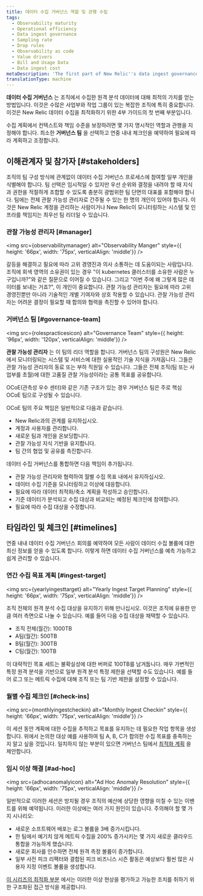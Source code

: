 ```yaml
---
title: 데이터 수집 거버넌스 역할 및 관행 수립
tags:
  - Observability maturity
  - Operational efficiency
  - Data ingest governance
  - Sampling rate
  - Drop rules
  - Observability as code
  - Value drivers
  - Bill and Usage Data
  - Data ingest cost
metaDescription: 'The first part of New Relic''s data ingest governance series on optimizing your ingested data: this focuses on establishing roles and practices.'
translationType: machine
---
```







**데이터 수집 거버넌스** 는 조직에서 수집한 원격 분석 데이터에 대해 최적의 가치를 얻는 방법입니다. 이것은 수많은 사업부와 작업 그룹이 있는 복잡한 조직에 특히 중요합니다. 이것은 New Relic 데이터 수집을 최적화하기 위한 4부 가이드의 첫 번째 부분입니다.

수집 계획에서 컨텍스트와 책임 수준을 보장하려면 몇 가지 명시적인 역할과 관행을 지정해야 합니다. 최소한 **거버넌스 팀** 을 선택하고 연중 내내 체크인을 예약하여 필요에 따라 계획하고 조정합니다.

## 이해관계자 및 참가자 [#stakeholders]

조직의 팀 구성 방식에 관계없이 데이터 수집 거버넌스 프로세스에 참여할 일부 개인을 식별해야 합니다. 팀 선택은 임시적일 수 있지만 우선 순위와 결정을 내려야 할 때 지식과 권한을 적절하게 조합할 수 있도록 충분히 광범위한 팀 단면의 대표를 포함해야 합니다. 팀에는 전체 관찰 가능성 관리자로 간주될 수 있는 한 명의 개인이 있어야 합니다. 이것은 New Relic 계정을 관리하는 사람이거나 New Relic이 모니터링하는 시스템 및 인프라를 책임지는 최우선 팀 리더일 수 있습니다.

### 관찰 가능성 관리자 [#manager]

<img
  src={observabilitymanager}
  alt="Observability Manger"
  style={{ height: '66px', width: '75px', verticalAlign: 'middle'}}
/>

갈등을 해결하고 필요에 따라 고위 경영진과 의사 소통하는 데 도움이되는 사람입니다. 조직에 회색 영역의 소유권이 있는 경우 "이 kubernetes 클러스터를 소유한 사람은 누구입니까?"와 같은 질문으로 이어질 수 있습니다. 그리고 "이번 주에 왜 그렇게 많은 데이터를 보내는 거죠?", 이 개인이 중요합니다. 관찰 가능성 관리자는 필요에 따라 고위 경영진뿐만 아니라 기술적인 개별 기여자와 상호 작용할 수 있습니다. 관찰 가능성 관리자는 어려운 결정이 필요할 때 합의와 협력을 촉진할 수 있어야 합니다.

### 거버넌스 팀 [#governance-team]

<img
  src={rolespracticesicon}
  alt="Governance Team"
  style={{ height: '96px', width: '120px', verticalAlign: 'middle'}}
/>

**관찰 가능성 관리자** 는 이 팀의 리더 역할을 합니다. 거버넌스 팀의 구성원은 New Relic에서 모니터링되는 시스템 및 서비스에 대한 실용적인 기술 지식을 가져옵니다. 그들은 관찰 가능성 관리자의 동료 또는 부하 직원일 수 있습니다. 그들은 전체 조직(팀 또는 사업부를 초월)에 대한 고품질 관찰 가능성이라는 공통 목표를 공유합니다.

OCoE(관측성 우수 센터)와 같은 기존 구조가 있는 경우 거버넌스 팀은 주로 핵심 OCoE 팀으로 구성될 수 있습니다.

OCoE 팀의 주요 책임은 일반적으로 다음과 같습니다.

* New Relic과의 관계를 유지하십시오.
* 계정과 사용자를 관리합니다.
* 새로운 팀과 개인을 온보딩합니다.
* 관찰 가능성 지식 기반을 유지합니다.
* 팀 간의 협업 및 공유를 촉진합니다.

데이터 수집 거버넌스를 통합하면 다음 책임이 추가됩니다.

* 관찰 가능성 관리자와 협력하여 월별 수집 목표 내에서 유지하십시오.
* 데이터 수집 기준을 모니터링하고 이상에 대응합니다.
* 필요에 따라 데이터 최적화/축소 계획을 작성하고 승인합니다.
* 기준 데이터가 분석되고 수집 대상과 비교되는 예정된 체크인에 참여합니다.
* 필요에 따라 수집 대상을 수정합니다.

## 타임라인 및 체크인 [#timelines]

연중 내내 데이터 수집 거버넌스 회의를 예약하여 모든 사람이 데이터 수집 볼륨에 대한 최신 정보를 얻을 수 있도록 합니다. 이렇게 하면 데이터 수집 거버넌스를 예측 가능하고 쉽게 관리할 수 있습니다.

### 연간 수집 목표 계획 [#ingest-target]

<img
  src={yearlyingesttarget}
  alt="Yearly Ingest Target Planning"
  style={{ height: '66px', width: '75px', verticalAlign: 'middle'}}
/>

조직 전체의 원격 분석 수집 대상을 유지하기 위해 만나십시오. 이것은 조직에 유용한 만큼 여러 측면으로 나눌 수 있습니다. 예를 들어 다음 수집 대상을 채택할 수 있습니다.

* 조직 전체(월간): 1000TB
* A팀(월간): 500TB
* B팀(월간): 300TB
* C팀(월간): 100TB

이 대략적인 목표 세트는 불확실성에 대한 버퍼로 100TB를 남겨둡니다. 매우 가변적인 특정 원격 분석을 기반으로 일부 원격 분석 특정 제한을 선택할 수도 있습니다. 예를 들어 로그 또는 메트릭 수집에 대해 조직 또는 팀 기반 제한을 설정할 수 있습니다.

### 월별 수집 체크인 [#check-ins]

<img
  src={monthlyingestcheckin}
  alt="Monthly Ingest Checkin"
  style={{ height: '66px', width: '75px', verticalAlign: 'middle'}}
/>

이 세션 동안 계획에 대한 수집을 추적하고 목표를 유지하는 데 필요한 작업 항목을 생성합니다. 위에서 논의한 대상 예를 사용하여 팀 A, B, C가 합의한 수집 목표를 충족하는지 알고 싶을 것입니다. 일치하지 않는 부분이 있으면 거버넌스 팀에서 [최적화 계획](/docs/new-relic-solutions/observability-maturity/operational-efficiency/dg-optimizing) 을 제안합니다.

### 임시 이상 해결 [#ad-hoc]

<img
  src={adhocanomalyicon}
  alt="Ad Hoc Anomaly Resolution"
  style={{ height: '66px', width: '75px', verticalAlign: 'middle'}}
/>

일반적으로 이러한 세션은 방치될 경우 조직의 예산에 상당한 영향을 미칠 수 있는 이벤트를 위해 예약됩니다. 이러한 이상에는 여러 가지 원인이 있습니다. 주의해야 할 몇 가지 시나리오:

* 새로운 소프트웨어 배포는 로그 볼륨을 3배 증가시킵니다.
* 한 팀에서 예기치 않게 메트릭 수집을 200% 증가시키는 몇 가지 새로운 클라우드 통합을 가능하게 했습니다.
* 새로운 회사를 인수하면 전체 원격 측정 볼륨이 증가합니다.
* 일부 사전 피크 리팩터와 결합된 피크 비즈니스 시즌 활동은 예상보다 훨씬 많은 사용자 지정 이벤트 볼륨을 생성합니다.

[이 시리즈의 최적화 부분](/docs/new-relic-solutions/observability-maturity/operational-efficiency/dg-optimizing) 에서는 이러한 이상 현상을 평가하고 가능한 조치를 취하기 위한 구조화된 접근 방식을 제공합니다.